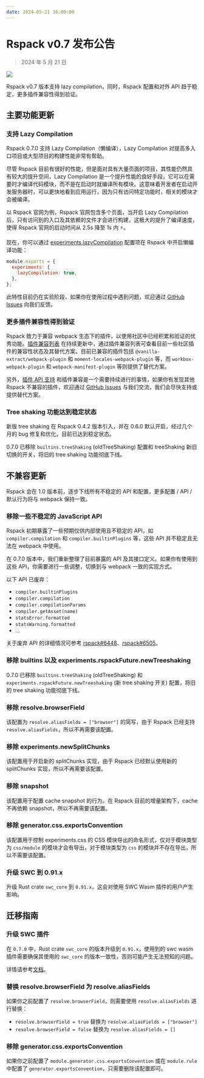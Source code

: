 ```yaml
---
date: 2024-05-21 16:00:00
---
```



# Rspack v0.7 发布公告

> 2024 年 5 月 21 日

![](https://assets.rspack.dev/rspack/rspack-banner-v0-7.png)

Rspack v0.7 版本支持 lazy compilation，同时，Rspack 配置和对外 API 趋于稳定，更多插件兼容性得到验证。

## 主要功能更新

### 支持 Lazy Compilation

Rspack 0.7.0 支持 Lazy Compilation（懒编译），Lazy Compilation 对提高多入口项目或大型项目的构建性能非常有帮助。

尽管 Rspack 目前有很好的性能，但是面对具有大量页面的项目，其性能仍然具有较大的提升空间，Lazy Compilation 是一个提升性能的良好手段，它可以在需要时才编译代码模块，而不是在启动时就编译所有模块。这意味着开发者在启动开发服务器时，可以更快地看到应用运行，因为只有访问特定功能时，相关的模块才会被编译。

以 Rspack 官网为例，Rspack 官网包含多个页面，当开启 Lazy Compilation 后，只有访问到的入口及其依赖的文件才会进行构建，这极大的提升了编译速度，使得 Rspack 官网的启动时间从 2.5s 降至 1s 内 ⚡️。

现在，你可以通过 [experiments.lazyCompilation](/config/experiments#experimentslazycompilation) 配置项在 Rspack 中开启懒编译功能：

```file=rspack.config.js
module.exports = {
  experiments: {
    lazyCompilation: true,
  },
};
```

此特性目前仍在实验阶段，如果你在使用过程中遇到问题，欢迎通过 [GitHub Issues](https://github.com/web-infra-dev/rspack/issues) 向我们反馈。

### 更多插件兼容性得到验证

Rspack 致力于兼容 webpack 生态下的插件，以使用社区中已经积累和验证的优秀功能。[插件兼容列表](/guide/compatibility/plugin) 在持续更新中，通过插件兼容列表可查看目前一些社区插件的兼容性状态及其替代方案。目前已兼容的插件包括 `@vanilla-extract/webpack-plugin` 和 `moment-locales-webpack-plugin` 等，而 `workbox-webpack-plugin` 和 `webpack-manifest-plugin` 等则提供了替代方案。

另外，[插件 API 支持](/api/plugin-api/index) 和插件兼容是一个需要持续进行的事情，如果你有发现其他 Rspack 不兼容的插件，欢迎通过 [GitHub Issues](https://github.com/web-infra-dev/rspack/issues) 与我们交流，我们会尽快支持或提供替代方案。

### Tree shaking 功能达到稳定状态

新版 tree shaking 在 Rspack 0.4.2 版本引入，并在 0.6.0 默认开启，经过几个月的 bug 修复和优化，目前已达到稳定状态。

0.7.0 已移除 `builtins.treeShaking` (oldTreeShaking) 配置和 treeShaking 新旧切换的开关，将旧的 tree shaking 功能彻底下线。

## 不兼容更新

Rspack 会在 1.0 版本前，逐步下线所有不稳定的 API 和配置，更多配置 / API / 默认行为将与 webpack 保持一致。

### 移除一些不稳定的 JavaScript API

Rspack 初期暴露了一些预期仅供内部使用且不稳定的 API，如 `compiler.compilation` 和 `compiler.builtinPlugins` 等，这些 API 并不稳定且无法在 webpack 中使用。

在 0.7.0 版本中，我们重新整理了目前暴露的 API 及其接口定义。如果你有使用到这些 API，你需要进行一些调整，切换到与 webpack 一致的实现方式。

以下 API 已废弃：

- `compiler.builtinPlugins`
- `compiler.compilation`
- `compiler.compilationParams`
- `compiler.getAsset(name)`
- `statsError.formatted`
- `statsWarning.formatted`
- ...

关于废弃 API 的详细情况可参考 [rspack#6448](https://github.com/web-infra-dev/rspack/pull/6448)、[rspack#6505](https://github.com/web-infra-dev/rspack/pull/6505)。

### 移除 builtins 以及 experiments.rspackFuture.newTreeshaking

0.7.0 已移除 `builtins.treeShaking` (oldTreeShaking) 和 `experiments.rspackFuture.newTreeshaking` (新 tree shaking 开关) 配置，将旧的 tree shaking 功能彻底下线。

### 移除 resolve.browserField

该配置为 `resolve.aliasFields = ["browser"]` 的简写，由于 Rspack 已经支持 `resolve.aliasFields`，所以不再需要该配置。

### 移除 experiments.newSplitChunks

该配置用于开启新的 splitChunks 实现，由于 Rspack 已经默认使用新的 splitChunks 实现，所以不再需要该配置。

### 移除 snapshot

该配置用于配置 cache snapshot 的行为。在 Rspack 目前的增量架构下，cache 不再依赖 snapshot，所以不再需要该配置。

### 移除 generator.css.exportsConvention

该配置用于控制 experiments.css 的 CSS 模块导出的命名形式，仅对于模块类型为 `css/module` 的模块才会有导出，对于模块类型为 `css` 的模块并不存在导出，所以不需要该配置。

### 升级 SWC 到 0.91.x

升级 Rust crate `swc_core` 到 `0.91.x`，这会对使用 SWC Wasm 插件的用户产生影响。

## 迁移指南

### 升级 SWC 插件

在 `0.7.0` 中，Rust crate `swc_core` 的版本升级到 `0.91.x`，使用到的 swc wasm 插件需要确保其使用的 `swc_core` 的版本一致性，否则可能产生无法预知的问题。

详情请参考[文档](https://swc.rs/docs/plugin/selecting-swc-core#091x)。

### 替换 resolve.browserField 为 resolve.aliasFields

如果你之前配置了 `resolve.browserField`，则需要使用 `resolve.aliasFields` 进行替换：

- `resolve.browserField = true` 替换为 `resolve.aliasFields = ["browser"]`
- `resolve.browserField = false` 替换为 `resolve.aliasFields = []`

### 移除 generator.css.exportsConvention

如果你之前配置了 `module.generator.css.exportsConvention` 或在 `module.rule` 中配置了 `generator.exportsConvention`，只需要删除该配置即可。
